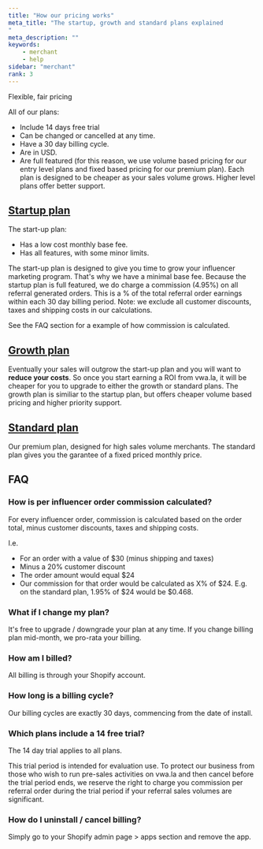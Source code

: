 ```yaml
---
title: "How our pricing works"
meta_title: "The startup, growth and standard plans explained
"
meta_description: ""
keywords:
    - merchant
    - help
sidebar: "merchant"
rank: 3
---
```


Flexible, fair pricing 

All of our plans:

- Include 14 days free trial
- Can be changed or cancelled at any time.
- Have a 30 day billing cycle.
- Are in USD.
- Are full featured (for this reason, we use volume based pricing for our entry level plans and fixed based pricing for our premium plan). Each plan is designed to be cheaper as your sales volume grows. Higher level plans offer better support.

## [Startup plan](https://www.vwa.la/#/pricing) 

The start-up plan:

- Has a low cost monthly base fee.
- Has all features, with some minor limits.

The start-up plan is designed to give you time to grow your influencer marketing program. That's why we have a minimal base fee. Because the startup plan is full featured, we do charge a commission (4.95%) on all referral generated orders. This is a % of the total referral order earnings within each 30 day billing period. Note: we exclude all customer discounts, taxes and shipping costs in our calculations.

See the FAQ section for a example of how commission is calculated.

## [Growth plan](https://www.vwa.la/#/pricing) 

Eventually your sales will outgrow the start-up plan and you will want to **reduce your costs**. So once you start earning a ROI from vwa.la, it will be cheaper for you to upgrade to either the growth or standard plans. The growth plan is similiar to the startup plan, but offers cheaper volume based pricing and higher priority support.

## [Standard plan](https://www.vwa.la/#/pricing) 

Our premium plan, designed for high sales volume merchants. The standard plan gives you the garantee of a fixed priced monthly price.

## FAQ

### How is per influencer order commission calculated?

For every influencer order, commission is calculated based on the order total, minus customer discounts, taxes and shipping costs.

I.e.

- For an order with a value of $30 (minus shipping and taxes)
- Minus a 20% customer discount
- The order amount would equal $24
- Our commission for that order would be calculated as X% of $24. E.g. on the standard plan, 1.95% of $24 would be $0.468.

### What if I change my plan?

It's free to upgrade / downgrade your plan at any time. If you change billing plan mid-month, we pro-rata your billing.

### How am I billed?

All billing is through your Shopify account.

### How long is a billing cycle?

Our billing cycles are exactly 30 days, commencing from the date of install.

### Which plans include a 14 free trial?

The 14 day trial applies to all plans.

This trial period is intended for evaluation use. To protect our business from those who wish to run pre-sales activities on vwa.la and then cancel before the trial period ends, we reserve the right to charge you commission per referral order during the trial period if your referral sales volumes are significant.

### How do I uninstall / cancel billing?

Simply go to your Shopify admin page > apps section and remove the app. 
